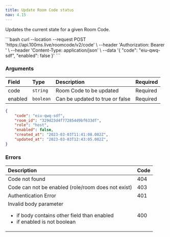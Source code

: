 ```yaml
---
title: Update Room Code status
nav: 4.15
---
```


Updates the current state for a given Room Code.

<PostRequest title="https://api.100ms.live/roomcode/v2/code" />
<Request id="req-comp-0">
```bash
curl --location --request POST 'https://api.100ms.live/roomcode/v2/code' \
--header 'Authorization: Bearer <management_token>' \
--header 'Content-Type: application/json' \
--data '{
    "code": "eiu-qwq-sdf",
    "enabled": false
}'
```
</Request>
    

    
### Arguments
    
  | Field | Type | Description | Required |
  | :--- | :--- | :--- | :---|
  | code | `string` | Room Code to be updated | Required |
  | enabled | `boolean` | Can be updated to true or false | Required |
    

<ResponseBox id="resp-0" status="200 OK">

```json
{
    "code": "eiu-qwq-sdf",
    "room_id": "329d23d4f772854d9bf633df",
    "role": "host",
    "enabled": false,
    "created_at": "2023-03-03T11:41:08.082Z",
    "updated_at": "2023-03-03T12:43:05.082Z",
}
```
</ResponseBox>
    
   
    
### Errors

| Description | Code |
| :--- | :--- |
| Code not found | 404 |
| Code can not be enabled (role/room does not exist) | 403 |
| Authentication Error | 401 |
| Invalid body parameter <ul><li>if body contains other field than enabled</li> <li> if enabled is not boolean</li></ul> | 400 |
